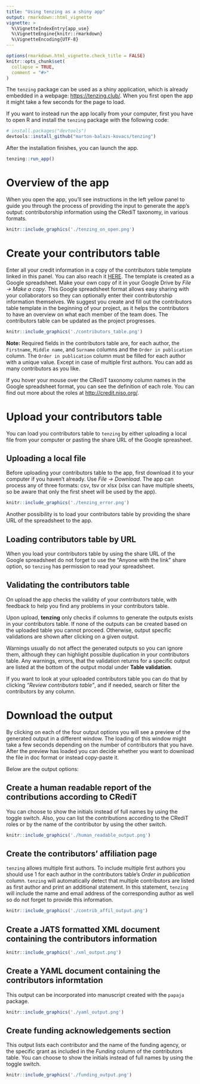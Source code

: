 ```yaml
---
title: "Using tenzing as a shiny app"
output: rmarkdown::html_vignette
vignette: >
  %\VignetteIndexEntry{app_use}
  %\VignetteEngine{knitr::rmarkdown}
  %\VignetteEncoding{UTF-8}
---
```


```r
options(rmarkdown.html_vignette.check_title = FALSE)
knitr::opts_chunk$set(
  collapse = TRUE,
  comment = "#>"
)
```

The `tenzing` package can be used as a shiny application, which is already embedded in a webpage: [https://tenzing.club/](https://tenzing.club/). When you first open the app it might take a few seconds for the page to load.

If you want to instead run the app locally from your computer, first you have to open R and install the `tenzing` package with the following code:

```r
# install.packages("devtools")
devtools::install_github("marton-balazs-kovacs/tenzing")
```

After the installation finishes, you can launch the app.

```r
tenzing::run_app()
```

# Overview of the app

When you open the app, you'll see instructions in the left yellow panel to guide you through the process of providing the input to generate the app's output: contributorship information using the CRediT taxonomy, in various formats.

```r
knitr::include_graphics('./tenzing_on_open.png')
```

# Create your contributors table

Enter all your credit information in a copy of the contributors table template linked in this panel. You can also reach it [HERE](https://docs.google.com/spreadsheets/d/1ay8pS-ftvfzWTrKCZr6Fa0cTLg3n8KxAOOleZmuE7Hs/edit?usp=sharing). The template is created as a Google spreadsheet. Make your own copy of it in your Google Drive by _File -> Make a copy_. This Google spreadsheet format allows easy sharing with your collaborators so they can optionally enter their contributorship information themselves. We suggest you create and fill out the contributors table template in the beginning of your project, as it helps the contributors to have an overview on what each member of the team does. The contributors table can be updated as the project progresses.

```r
knitr::include_graphics('./contributors_table.png')
```

__Note:__ Required fields in the contributors table are, for each author, the `Firstname`, `Middle name`, and `Surname` columns and the `Order in publication` column. The `Order in publication` column must be filled for each author with a unique value. Except in case of multiple first authors. You can add as many contributors as you like. 

If you hover your mouse over the CRediT taxonomy column names in the Google spreadsheet format, you can see the definition of each role. You can find out more about the roles at [http://credit.niso.org/](http://credit.niso.org/).

# Upload your contributors table

You can load you contributors table to `tenzing` by either uploading a local file from your computer or pasting the share URL of the Google spreasheet.

## Uploading a local file

Before uploading your contributors table to the app, first download it to your computer if you haven't already. Use _File -> Download_. The app can process any of three formats: csv, tsv or xlsx (xlsx can have multiple sheets, so be aware that only the first sheet will be used by the app).

```r
knitr::include_graphics('./tenzing_error.png')
```

Another possibility is to load your contributors table by providing the share URL of the spreadsheet to the app.

## Loading contributors table by URL

When you load your contributors table by using the share URL of the Google spreadsheet do not forget to use the "Anyone with the link" share option, so `tenzing` has permission to read your spreadsheet.

## Validating the contributors table

On upload the app checks the validity of your contributors table, with feedback to help you find any problems in your contributors table.

Upon upload, __tenzing__ only checks if columns to generate the outputs exists in your contributors table. If none of the outputs can be created based on the uploaded table you cannot proceed. Otherwise, output specific validations are shown after clicking on a given output.

Warnings usually do not affect the generated outputs so you can ignore them, although they can highlight possible duplication in your contributors table. Any warnings, errors, that the validation returns for a specific output are listed at the bottom of the output modal under __Table validation__.

If you want to look at your uploaded contributors table you can do that by clicking _"Review contributors table"_, and if needed, search or filter the contributors by any column.

# Download the output

By clicking on each of the four output options you will see a preview of the generated output in a different window. The loading of this window might take a few seconds depending on the number of contributors that you have. After the preview has loaded you can decide whether you want to download the file in doc format or instead copy-paste it.

Below are the output options:

## Create a human readable report of the contributions according to CRediT

You can choose to show the initials instead of full names by using the toggle switch. Also, you can list the contributions according to the CRediT roles or by the name of the contributor by using the other switch.

```r
knitr::include_graphics('./human_readable_output.png')
```

## Create the contributors' affiliation page

`tenzing` allows multiple first authors. To include multiple first authors you should use 1 for each author in the contributors table's _Order in publication_ column. `tenzing` will automatically detect that multiple contributors are listed as first author and print an additional statement. In this statement, `tenzing` will include the name and email address of the corresponding author as well so do not forget to provide this information.

```r
knitr::include_graphics('./contrib_affil_output.png')
```

## Create a JATS formatted XML document containing the contributors information

```r
knitr::include_graphics('./xml_output.png')
```

## Create a YAML document containing the contributors informtation

This output can be incorporated into manuscript created with the `papaja` package.

```r
knitr::include_graphics('./yaml_output.png')
```

## Create funding acknowledgements section

This output lists each contributor and the name of the funding agency, or the specific grant as included in the _Funding_ column of the contributors table. You can choose to show the initials instead of full names by using the toggle switch.

```r
knitr::include_graphics('./funding_output.png')
```